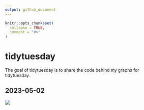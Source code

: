 ```yaml
---
output: github_document
---
```


<!-- README.md is generated from README.Rmd. Please edit that file -->

```r
knitr::opts_chunk$set(
  collapse = TRUE,
  comment = "#>"
)
```

# tidytuesday

<!-- badges: start -->
<!-- badges: end -->

The goal of tidytuesday is to share the code behind my graphs for tidytuesday.

## 2023-05-02

![](graph/2023-05-02.png)
